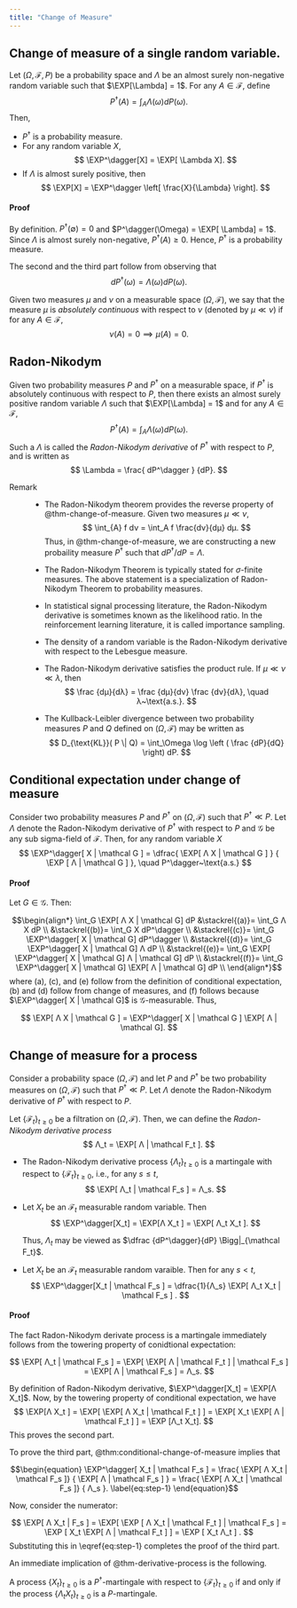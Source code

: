 ```yaml
---
title: "Change of Measure"
---
```


## Change of measure of a single random variable.

:::{#thm-change-of-measure}
Let $(\Omega, \mathcal F, P)$ be a probability space and $\Lambda$ be an
almost surely non-negative random variable such that $\EXP[\Lambda] = 1$. For
any $A \in \mathcal F$, define 
$$ P^\dagger(A) = \int_A \Lambda(\omega) dP(\omega). $$
Then, 

* $P^\dagger$ is a probability measure.
* For any random variable $X$, 
  $$ \EXP^\dagger[X] = \EXP[ \Lambda X]. $$
* If $\Lambda$ is almost surely positive, then
  $$ \EXP[X] = \EXP^\dagger \left[ \frac{X}{\Lambda} \right]. $$
:::

:::{.callout-note}
#### Proof {-}

By definition. $P^\dagger(\emptyset) = 0$ and $P^\dagger(\Omega) = \EXP[ \Lambda] =
1$. Since $\Lambda$ is almost surely non-negative, $P^\dagger(A) \ge 0$. Hence,
$P^\dagger$ is a probability measure. 

The second and the third part follow from observing that
$$ dP^\dagger(\omega) = \Lambda(\omega) dP(\omega). $$
:::

Given two measures $\mu$ and $\nu$ on a measurable space $(\Omega, \mathcal F)$,
we say that the measure $\mu$ is _absolutely continuous_ with respect to $\nu$
(denoted by $\mu \ll \nu$) if for any $A \in \mathcal F$, 
$$
  \nu(A) = 0 \implies \mu(A) = 0.
$$ 

:::{#thm-Radon-Nikodynm}
## Radon-Nikodym
Given two probability measures $P$ and $P^\dagger$ on a
measurable space, if $P^\dagger$ is absolutely continuous with respect to $P$,
then there exists an almost surely positive random variable $\Lambda$ such
that $\EXP[\Lambda] = 1$ and for any $A \in \mathcal F$,
$$
  P^\dagger(A) = \int_A \Lambda(\omega) dP(\omega). 
$$
Such a $\Lambda$ is called the _Radon-Nikodym derivative_ of $P^\dagger$
with respect to $P$, and is written as
$$
  \Lambda = \frac{ dP^\dagger } {dP}.
$$
:::

Remark

:   * The Radon-Nikodym theorem provides the reverse property 
      of @thm-change-of-measure. Given two measures $μ \ll ν$,
      $$
        \int_{A} f dν = \int_A f \frac{dν}{dμ} dμ.
      $$
      Thus, in @thm-change-of-measure, we are constructing a new probaility measure
      $P^\dagger$ such that $dP^\dagger/dP = Λ$. 

    * The Radon-Nikodym Theorem is typically stated for $σ$-finite measures. 
      The above statement is a specialization of Radon-Nikodym Theorem to
      probability measures. 

    * In statistical signal processing literature, the Radon-Nikodym
      derivative is sometimes known as the likelihood ratio. In the
      reinforcement learning literature, it is called importance sampling. 

    * The density of a random variable is the Radon-Nikodym derivative with
      respect to the Lebesgue measure. 

    * The Radon-Nikodym derivative satisfies the product rule. If $μ \ll ν \ll
      λ$, then
      $$ 
        \frac {dμ}{dλ} = \frac {dμ}{dν} \frac {dν}{dλ},
        \quad λ~\text{a.s.}.
      $$

    * The Kullback-Leibler divergence between two probability measures $P$ and
      $Q$ defined on $(\Omega, \mathcal F)$ may be written as
      $$
        D_{\text{KL}}( P \| Q) = \int_\Omega \log \left ( \frac {dP}{dQ} \right)
        dP.
      $$

## Conditional expectation under change of measure

:::{#thm-conditional-change-of-measure}

Consider two probability measures $P$ and $P^\dagger$ on $(Ω, \mathcal F)$ such
that $P^\dagger \ll P$. Let $Λ$ denote the Radon-Nikodym derivative of
$P^\dagger$ with respect to $P$ and $\mathcal G$ be any sub sigma-field of
$\mathcal F$. Then, for any random variable $X$
$$
  \EXP^\dagger[ X | \mathcal G ] = 
  \dfrac{ \EXP[ Λ X | \mathcal G ] } { \EXP [ Λ | \mathcal G ] },
  \quad P^\dagger~\text{a.s.}
$$
:::

:::{.callout-note collapse="true"}
#### Proof {-}

Let $G \in \mathcal G$. Then: 

$$\begin{align*}
  \int_G \EXP[ Λ X | \mathcal G] dP 
  &\stackrel{(a)}= \int_G Λ X dP \\
  &\stackrel{(b)}= \int_G X dP^\dagger \\
  &\stackrel{(c)}= \int_G \EXP^\dagger[ X | \mathcal G] dP^\dagger \\
  &\stackrel{(d)}= \int_G \EXP^\dagger[ X | \mathcal G] Λ dP \\
  &\stackrel{(e)}= \int_G \EXP[ \EXP^\dagger[ X | \mathcal G]  Λ | \mathcal G] dP \\
  &\stackrel{(f)}= \int_G \EXP^\dagger[ X | \mathcal G]  \EXP[ Λ | \mathcal G] dP \\
\end{align*}$$
where (a), (c), and (e) follow from the definition of conditional expectation, (b)
and (d) follow from change of measures, and (f) follows because $\EXP^\dagger[
X | \mathcal G]$ is $\mathcal G$-measurable. Thus,

$$ \EXP[ Λ X | \mathcal G ] = \EXP^\dagger[ X | \mathcal G ] \EXP[ Λ | \mathcal G]. $$
:::

## Change of measure for a process

Consider a probability space $(Ω, \mathcal F)$ and let $P$ and $P^\dagger$ be
two probability measures on $(Ω, \mathcal F)$ such that $P^\dagger \ll P$. Let
$Λ$ denote the Radon-Nikodym derivative of $P^\dagger$ with respect to
$P$. 

Let $\{\mathcal F_t\}_{t \ge 0}$ be a filtration on $(Ω, \mathcal F)$. 
Then, we can define the _Radon-Nikodym derivative process_ 
$$
  Λ_t = \EXP[ Λ | \mathcal F_t ].
$$

:::{#thm-derivative-process}

* The Radon-Nikodym derivative process $\{Λ_t\}_{t \ge 0}$ is a martingale 
  with respect to $\{\mathcal F_t\}_{t \ge 0}$, i.e., for any $s \le t$, 
  $$ \EXP[ Λ_t | \mathcal F_s ] = Λ_s. $$

* Let $X_t$ be an $\mathcal F_t$ measurable random variable. Then
  $$ \EXP^\dagger[X_t] = \EXP[Λ X_t ] = \EXP[ Λ_t X_t ]. $$

  Thus, $Λ_t$ may be viewed as $\dfrac {dP^\dagger}{dP} \Bigg|_{\mathcal
  F_t}$.

* Let $X_t$ be an $\mathcal F_t$ measurable random varaible. Then for any
  $s < t$,
  $$ \EXP^\dagger[X_t | \mathcal F_s ] =
     \dfrac{1}{Λ_s} \EXP[ Λ_t X_t | \mathcal F_s ] .
  $$
::: 

:::{.callout-note collapse="true"}
#### Proof {-}

The fact Radon-Nikodym derivate process is a martingale immediately follows
from the towering property of conidtional expectation:

$$
\EXP[ Λ_t | \mathcal F_s ] = \EXP[ \EXP[ Λ | \mathcal F_t ] | \mathcal F_s ]
= \EXP[ Λ | \mathcal F_s ] = Λ_s.
$$

By definition of Radon-Nikodym derivative, $\EXP^\dagger[X_t] = \EXP[Λ X_t]$.
Now, by the towering property of conditional expectation, we have
$$
  \EXP[Λ X_t ] = \EXP[ \EXP[ Λ X_t | \mathcal F_t ] ] 
  = \EXP[ X_t \EXP[ Λ | \mathcal F_t ] ] = \EXP [Λ_t X_t].
$$
This proves the second part.

To prove the third part, @thm:conditional-change-of-measure implies that

$$\begin{equation}
\EXP^\dagger[ X_t | \mathcal F_s ] =
   \frac{ \EXP[ Λ X_t | \mathcal F_s ]} { \EXP[ Λ | \mathcal F_s ] } =
   \frac{ \EXP[ Λ X_t | \mathcal F_s ]} { Λ_s }.
   \label{eq:step-1}
\end{equation}$$

Now, consider the numerator:

$$
\EXP[ Λ X_t | F_s ] = \EXP[ \EXP [ Λ X_t | \mathcal F_t ] | \mathcal F_s ] 
= \EXP [ X_t \EXP[ Λ | \mathcal F_t ] ] = \EXP [ X_t Λ_t ] .
$$
Substituting this in \\eqref{eq:step-1} completes the proof of the third part.
:::


An immediate implication of @thm-derivative-process is the following. 

:::{#cor-derivate-process}
A process $\{X_t\}_{t \ge 0}$ is a $P^\dagger$-martingale with respect to
$\{\mathcal F_t\}_{t \ge 0}$ if and only if the process $\{ Λ_t X_t \}_{t
\ge 0}$ is a $P$-martingale.
:::

